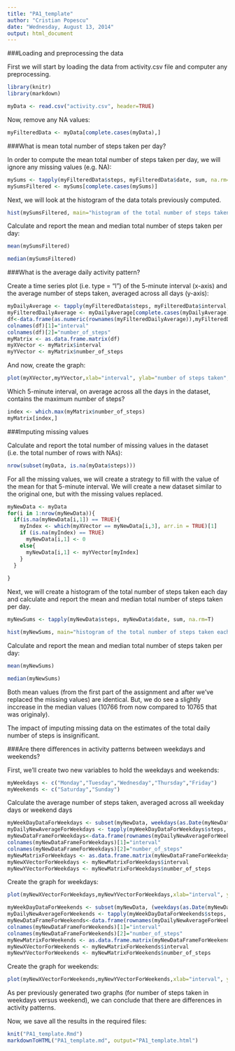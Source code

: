 ```yaml
---
title: "PA1_template"
author: "Cristian Popescu"
date: "Wednesday, August 13, 2014"
output: html_document
---
```



###Loading and preprocessing the data

First we will start by loading the data from activity.csv file and computer any preprocessing.
```r
library(knitr)
library(markdown)

myData <- read.csv("activity.csv", header=TRUE)
```

Now, remove any NA values:
```r
myFilteredData <- myData[complete.cases(myData),]
```


###What is mean total number of steps taken per day?

In order to compute the mean total number of steps taken per day, we will ignore any missing values (e.g. NA):

```r
mySums <- tapply(myFilteredData$steps, myFilteredData$date, sum, na.rm=T)
mySumsFiltered <- mySums[complete.cases(mySums)]
```

Next, we will look at the histogram of the data totals previously computed.

```r
hist(mySumsFiltered, main="histogram of the total number of steps taken each day", xlab="total number of steps per day")
```

Calculate and report the mean and median total number of steps taken per day:
```r
mean(mySumsFiltered)
```

```r
median(mySumsFiltered)
```


###What is the average daily activity pattern?


Create a time series plot (i.e. type = "l") of the 5-minute interval (x-axis) and the average number of steps taken, averaged across all days (y-axis):
```r
myDailyAverage <- tapply(myFilteredData$steps, myFilteredData$interval, mean)
myFilteredDailyAverage <- myDailyAverage[complete.cases(myDailyAverage)]
df<-data.frame(as.numeric(rownames(myFilteredDailyAverage)),myFilteredDailyAverage)
colnames(df)[1]="interval"
colnames(df)[2]="number_of_steps"
myMatrix <- as.data.frame.matrix(df)
myXVector <- myMatrix$interval
myYVector <- myMatrix$number_of_steps
```

And now, create the graph:
  
```r
plot(myXVector,myYVector,xlab="interval", ylab="number of steps taken", type="l", lty=1, col="black")
```

Which 5-minute interval, on average across all the days in the dataset, contains the maximum number of steps?

```r
index <- which.max(myMatrix$number_of_steps)
myMatrix[index,]
```

###Imputing missing values

Calculate and report the total number of missing values in the dataset (i.e. the total number of rows with NAs):

```r
nrow(subset(myData, is.na(myData$steps)))
```

For all the missing values, we will create a strategy to fill with the value of the mean for that 5-minute interval. We will create a new dataset similar to the original one, but with the missing values replaced.

```r
myNewData <- myData
for(i in 1:nrow(myNewData)){
  if(is.na(myNewData[i,1]) == TRUE){
    myIndex <- which(myXVector == myNewData[i,3], arr.in = TRUE)[1]
    if (is.na(myIndex) == TRUE)
      myNewData[i,1] <- 0
    else{
      myNewData[i,1] <- myYVector[myIndex]
    }
  }
  
}

```

Next, we will create a histogram of the total number of steps taken each day and calculate and report the mean and median total number of steps taken per day.

```r
myNewSums <- tapply(myNewData$steps, myNewData$date, sum, na.rm=T)
```

```r
hist(myNewSums, main="histogram of the total number of steps taken each day", xlab="total number of steps per day")
```

Calculate and report the mean and median total number of steps taken per day:
```r
mean(myNewSums)
```

```r
median(myNewSums)
```

Both mean values (from the first part of the assignment and after we've replaced the missing values) are identical. But, we do see a slightly inccrease in the median values (10766 from now compared to 10765 that was originaly). 

The impact of imputing missing data on the estimates of the total daily number of steps is insignificant.

###Are there differences in activity patterns between weekdays and weekends?

First, we'll create two new variables to hold the weekdays and weekends:

```r
myWeekdays <- c("Monday","Tuesday","Wednesday","Thursday","Friday")
myWeekends <- c("Saturday","Sunday")
```

Calculate the average number of steps taken, averaged across all weekday days or weekend days

```r
myWeekDayDataForWeekdays <- subset(myNewData, weekdays(as.Date(myNewData$date)) %in% myWeekdays)
myDailyNewAverageForWeekdays <- tapply(myWeekDayDataForWeekdays$steps, myWeekDayDataForWeekdays$interval, mean)
myNewDataFrameForWeekdays<-data.frame(rownames(myDailyNewAverageForWeekdays),myDailyNewAverageForWeekdays)
colnames(myNewDataFrameForWeekdays)[1]="interval"
colnames(myNewDataFrameForWeekdays)[2]="number_of_steps"
myNewMatrixForWeekdays <- as.data.frame.matrix(myNewDataFrameForWeekdays)
myNewXVectorForWeekdays <- myNewMatrixForWeekdays$interval
myNewYVectorForWeekdays <- myNewMatrixForWeekdays$number_of_steps
```


Create the graph for weekdays:

```r
plot(myNewXVectorForWeekdays,myNewYVectorForWeekdays,xlab="interval", ylab="number of steps taken", type="l", lty=1, col="black", main="weekdays")
```

```r
myWeekDayDataForWeekends <- subset(myNewData, (weekdays(as.Date(myNewData$date)) %in% myWeekends))
myDailyNewAverageForWeekends <- tapply(myWeekDayDataForWeekends$steps, myWeekDayDataForWeekends$interval, mean)
myNewDataFrameForWeekends<-data.frame(rownames(myDailyNewAverageForWeekends),myDailyNewAverageForWeekends)
colnames(myNewDataFrameForWeekends)[1]="interval"
colnames(myNewDataFrameForWeekends)[2]="number_of_steps"
myNewMatrixForWeekends <- as.data.frame.matrix(myNewDataFrameForWeekends)
myNewXVectorForWeekends <- myNewMatrixForWeekends$interval
myNewYVectorForWeekends <- myNewMatrixForWeekends$number_of_steps
```


Create the graph for weekends:

```r
plot(myNewXVectorForWeekends,myNewYVectorForWeekends,xlab="interval", ylab="number of steps taken", type="l", lty=1, col="black", main="weekends")
```


As per previously generated two graphs (for number of steps taken in weekdays versus weekend), we can conclude that there are differences in activity patterns.

Now, we save all the results in the required files:

```r
knit("PA1_template.Rmd")    
markdownToHTML("PA1_template.md", output="PA1_template.html")
```
